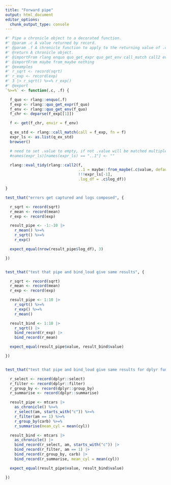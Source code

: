 ```yaml
---
title: "Forward pipe"
output: html_document
editor_options: 
  chunk_output_type: console
---
```


```r
#' Pipe a chronicle object to a decorated function.
#' @param .c A value returned by record.
#' @param .f A chronicle function to apply to the returning value of .c.
#' @return A chronicle object.
#' @importFrom rlang enquo quo_get_expr quo_get_env call_match call2 eval_tidy
#' @importFrom maybe from_maybe nothing
#' @examples
#' r_sqrt <- record(sqrt)
#' r_exp <- record(exp)
#' 3 |> r_sqrt() %>=% r_exp()
#' @export
`%>=%` <- function(.c, .f) {

  f_quo <- rlang::enquo(.f)
  f_exp <- rlang::quo_get_expr(f_quo)
  f_env <- rlang::quo_get_env(f_quo)
  f_chr <- deparse(f_exp[[1]])

  f <- get(f_chr, envir = f_env)

  q_ex_std <- rlang::call_match(call = f_exp, fn = f)
  expr_ls <- as.list(q_ex_std)
  browser()

  # need to set .value to empty, if not .value will be matched multiple times in call2
  #names(expr_ls)[names(expr_ls) == "..1"] <- ""

  rlang::eval_tidy(rlang::call2(f,
                                ..1 = maybe::from_maybe(.c$value, default = maybe::nothing()),
                                !!!expr_ls[-1],
                                .log_df = .c$log_df))

}

```

```r
test_that("errors get captured and logs composed", {

  r_sqrt <- record(sqrt)
  r_mean <- record(mean)
  r_exp <- record(exp)

  result_pipe <- -1:-10 |>
    r_mean() %>=%
    r_sqrt() %>=%
    r_exp()

  expect_equal(nrow(result_pipe$log_df), 3)

})


test_that("test that pipe and bind_loud give same results", {

  r_sqrt <- record(sqrt)
  r_mean <- record(mean)
  r_exp <- record(exp)

  result_pipe <- 1:10 |>
    r_sqrt() %>=%
    r_exp() %>=%
    r_mean()

  result_bind <- 1:10 |>
    r_sqrt() |>
    bind_record(r_exp) |>
    bind_record(r_mean)

  expect_equal(result_pipe$value, result_bind$value)

})


test_that("test that pipe and bind_loud give same results for dplyr functions", {

  r_select <- record(dplyr::select)
  r_filter <- record(dplyr::filter)
  r_group_by <- record(dplyr::group_by)
  r_summarise <- record(dplyr::summarise)

  result_pipe <- mtcars |>
    as_chronicle() %>=%
    r_select(am, starts_with("c")) %>=%
    r_filter(am == 1) %>=%
    r_group_by(carb) %>=%
    r_summarise(mean_cyl = mean(cyl))

  result_bind <- mtcars |>
    as_chronicle() |>
    bind_record(r_select, am, starts_with("c")) |>
    bind_record(r_filter, am == 1) |>
    bind_record(r_group_by, carb) |>
    bind_record(r_summarise, mean_cyl = mean(cyl))

  expect_equal(result_pipe$value, result_bind$value)

})


```
